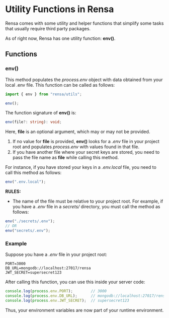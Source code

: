 # Utility Functions in Rensa
Rensa comes with some utility and helper functions that simplify some tasks that usually require third party packages.

As of right now, Rensa has one utility function: **env()**.

## Functions

### env()

This method populates the *process.env* object with data obtained from your local .env file. This function can be called as follows:
```js
import { env } from "rensa/utils";

env();
```

The function signature of **env()** is:
```ts
env(file?: string): void;
```

Here, **file** is an optional argument, which may or may not be provided.

1. If no value for **file** is provided, **env()** looks for a *.env* file in your project root and populates *process.env* with values found in that file.
2. If you have another file where your secret keys are stored, you need to pass the file name as **file** while calling this method.

For instance, if you have stored your keys in a *.env.local* file, you need to call this method as follows:
```js
env(".env.local");
```

**RULES:**<br/>
- The name of the file must be relative to your project root. For example, if you have a *.env* file in a *secrets/* directory, you must call the method as follows:
```js
env("./secrets/.env");
// OR
env("secrets/.env");
```

### Example
Suppose you have a _.env_ file in your project root:
```env
PORT=3000
DB_URL=mongodb://localhost:27017/rensa
JWT_SECRET=supersecret123
```

After calling this function, you can use this inside your server code:
```js
console.log(process.env.PORT);        // 3000
console.log(process.env.DB_URL);      // mongodb://localhost:27017/rensa
console.log(process.env.JWT_SECRET);  // supersecret123
```

Thus, your environment variables are now part of your runtime environment.


